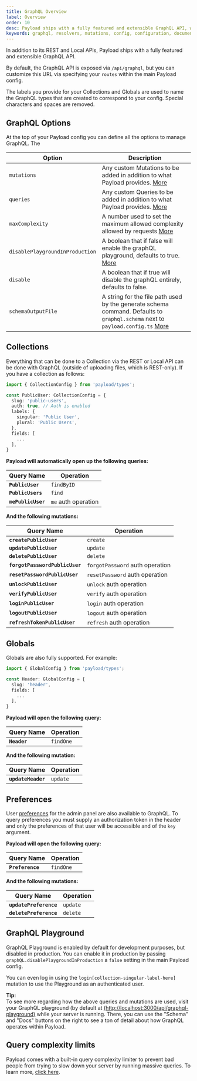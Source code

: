 ```yaml
---
title: GraphQL Overview
label: Overview
order: 10
desc: Payload ships with a fully featured and extensible GraphQL API, which can be used in addition to the REST and Local APIs to give you more flexibility.
keywords: graphql, resolvers, mutations, config, configuration, documentation, Content Management System, cms, headless, javascript, node, react, express
---
```


In addition to its REST and Local APIs, Payload ships with a fully featured and extensible GraphQL API.

By default, the GraphQL API is exposed via `/api/graphql`, but you can customize this URL via specifying your `routes` within the main Payload config.

The labels you provide for your Collections and Globals are used to name the GraphQL types that are created to correspond to your config. Special characters and spaces are removed.

## GraphQL Options

At the top of your Payload config you can define all the options to manage GraphQL. The

| Option               | Description  |
| -------------------- | -------------|
| `mutations`                     | Any custom Mutations to be added in addition to what Payload provides. [More](/docs/graphql/extending) |
| `queries`                       | Any custom Queries to be added in addition to what Payload provides. [More](/docs/graphql/extending) |
| `maxComplexity`                 | A number used to set the maximum allowed complexity allowed by requests [More](/docs/graphql/overview#query-complexity-limits) |
| `disablePlaygroundInProduction` | A boolean that if false will enable the graphQL playground, defaults to true. [More](/docs/graphql/overview#graphql-playground) |
| `disable`                       | A boolean that if true will disable the graphQL entirely, defaults to false. |
| `schemaOutputFile`              | A string for the file path used by the generate schema command. Defaults to `graphql.schema` next to `payload.config.ts` [More](/docs/graphql/graphql-schema) |

## Collections

Everything that can be done to a Collection via the REST or Local API can be done with GraphQL (outside of uploading files, which is REST-only). If you have a collection as follows:

```ts
import { CollectionConfig } from 'payload/types';

const PublicUser: CollectionConfig = {
  slug: 'public-users',
  auth: true, // Auth is enabled
  labels: {
    singular: 'Public User',
    plural: 'Public Users',
  },
  fields: [
    ...
  ],
}
```

**Payload will automatically open up the following queries:**

| Query Name             | Operation    |
| ---------------------- | -------------|
| **`PublicUser`**       | `findByID` |
| **`PublicUsers`**      | `find` |
| **`mePublicUser`**     | `me` auth operation |

**And the following mutations:**

| Query Name                     | Operation    |
| ------------------------------ | -------------|
| **`createPublicUser`**         | `create` |
| **`updatePublicUser`**         | `update` |
| **`deletePublicUser`**         | `delete` |
| **`forgotPasswordPublicUser`** | `forgotPassword` auth operation |
| **`resetPasswordPublicUser`**  | `resetPassword` auth operation |
| **`unlockPublicUser`**         | `unlock` auth operation |
| **`verifyPublicUser`**         | `verify` auth operation |
| **`loginPublicUser`**          | `login` auth operation |
| **`logoutPublicUser`**         | `logout` auth operation |
| **`refreshTokenPublicUser`**   | `refresh` auth operation |

## Globals

Globals are also fully supported. For example:

```ts
import { GlobalConfig } from 'payload/types';

const Header: GlobalConfig = {
  slug: 'header',
  fields: [
    ...
  ],
}
```

**Payload will open the following query:**

| Query Name             | Operation    |
| ---------------------- | -------------|
| **`Header`**           | `findOne`    |

**And the following mutation:**

| Query Name             | Operation    |
| ---------------------- | -------------|
| **`updateHeader`**     | `update`     |

## Preferences

User [preferences](/docs/admin/overview#preferences)  for the admin panel are also available to GraphQL. To query preferences you must supply an authorization token in the header and only the preferences of that user will be accessible and of the `key` argument.

**Payload will open the following query:**

| Query Name             | Operation    |
| ---------------------- | -------------|
| **`Preference`**       | `findOne`    |

**And the following mutations:**

| Query Name             | Operation    |
| ---------------------- | -------------|
| **`updatePreference`** | `update`     |
| **`deletePreference`** | `delete`     |

## GraphQL Playground

GraphQL Playground is enabled by default for development purposes, but disabled in production. You can enable it in production by passing `graphQL.disablePlaygroundInProduction` a `false` setting in the main Payload config.

You can even log in using the `login[collection-singular-label-here]` mutation to use the Playground as an authenticated user.

<Banner type="success">
  <strong>Tip:</strong><br/>
  To see more regarding how the above queries and mutations are used, visit your GraphQL playground (by default at <a href="http://localhost:3000/api/graphql-playground">(http://localhost:3000/api/graphql-playground)</a> while your server is running. There, you can use the "Schema" and "Docs" buttons on the right to see a ton of detail about how GraphQL operates within Payload.
</Banner>

## Query complexity limits

Payload comes with a built-in query complexity limiter to prevent bad people from trying to slow down your server by running massive queries. To learn more, [click here](/docs/production/preventing-abuse#limiting-graphql-complexity).
